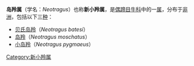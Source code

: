 {{Automatic taxobox
| name = 岛羚属
| image = Suni-Tygerberg Zoo.jpg
| image_width = 240px
| image_caption = [[岛羚|岛羚]]（''Neotragus moschatus''）
| taxon = Neotragus
| authority = [[查尔斯·安哈密尔顿·史密斯|H. Smith]]，1827
}}
'''岛羚属'''（学名：''Neotragus''）也称'''新小羚属'''，是[[偶蹄目|偶蹄目]][[牛科|牛科]]中的一[[属_(生物)|属]]，分布于[[非洲|非洲]]，包括以下三[[物种|种]]：
*[[贝氏岛羚|贝氏岛羚]]（''Neotragus batesi''）
*[[岛羚|岛羚]]（''Neotragus moschatus''）
*[[小岛羚|小岛羚]]（''Neotragus pygmaeus''）
{{Taxonbar|from=Q2365071}}

[[Category:新小羚属|Category:新小羚属]]


{{偶蹄目小作品}}